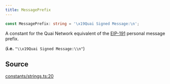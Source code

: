 ```yaml
---
title: MessagePrefix
---
```


```ts
const MessagePrefix: string = '\x19Quai Signed Message:\n';
```

A constant for the Quai Network equivalent of the [EIP-191](https://eips.ethereum.org/EIPS/eip-191) personal message
prefix.

(**i.e.** `"\\x19Quai Signed Message:\\n"`)

## Source

[constants/strings.ts:20](https://github.com/dominant-strategies/quais.js/blob/7ad0a969a30d30fc2cf79fa0dcda980927cb6fd5/src/constants/strings.ts#L20)
